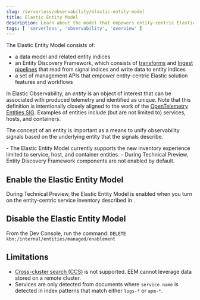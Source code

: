 ```yaml
---
slug: /serverless/observability/elastic-entity-model
title: Elastic Entity Model
description: Learn about the model that empowers entity-centric Elastic solution features and workflows.
tags: [ 'serverless', 'observability', 'overview' ]
---
```



<p><DocBadge template="technical preview" /></p>

The Elastic Entity Model consists of:

- a data model and related entity indices
- an Entity Discovery Framework, which consists of [transforms](((ref))/transforms.html) and [Ingest pipelines](((ref))/ingest.html) that read from signal indices and write data to entity indices
- a set of management APIs that empower entity-centric Elastic solution features and workflows

In Elastic Observability,
an _entity_ is an object of interest that can be associated with produced telemetry and identified as unique.
Note that this definition is intentionally closely aligned to the work of the [OpenTelemetry Entities SIG](https://github.com/open-telemetry/oteps/blob/main/text/entities/0256-entities-data-model.md#data-model).
Examples of entities include (but are not limited to) services, hosts, and containers.

The concept of an entity is important as a means to unify observability signals based on the underlying entity that the signals describe.

<DocCallOut title="Notes">
    - The Elastic Entity Model currently supports the <DocLink slug="/serverless/observability/inventory">new inventory experience</DocLink> limited to service, host, and container entities.
    - During Technical Preview, Entity Discovery Framework components are not enabled by default.
</DocCallOut>

## Enable the Elastic Entity Model

<Roles role="Admin" goal="enable the Elastic Entity Model" />

During Technical Preview,
the Elastic Entity Model is enabled when you turn on the entity-centric service inventory described in <DocLink slug="/serverless/observability/inventory" />.

## Disable the Elastic Entity Model

<Roles role="Admin" goal="enable the Elastic Entity Model" />

From the Dev Console, run the command: `DELETE kbn:/internal/entities/managed/enablement`

## Limitations

* [Cross-cluster search (CCS)](https://www.elastic.co/guide/en/elasticsearch/reference/current/modules-cross-cluster-search.html) is not supported. EEM cannot leverage data stored on a remote cluster.
* Services are only detected from documents where `service.name` is detected in index patterns that match either `logs-*` or `apm-*`.
